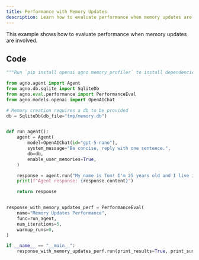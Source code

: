 ```yaml
---
title: Performance with Memory Updates
description: Learn how to evaluate performance when memory updates are involved.
---
```


This example shows how to evaluate performance when memory updates are involved.

## Code

```python
"""Run `pip install openai agno memory_profiler` to install dependencies."""

from agno.agent import Agent
from agno.db.sqlite import SqliteDb
from agno.eval.performance import PerformanceEval
from agno.models.openai import OpenAIChat

# Memory creation requires a db to be provided
db = SqliteDb(db_file="tmp/memory.db")


def run_agent():
    agent = Agent(
        model=OpenAIChat(id="gpt-5-nano"),
        system_message="Be concise, reply with one sentence.",
        db=db,
        enable_user_memories=True,
    )

    response = agent.run("My name is Tom! I'm 25 years old and I live in New York.")
    print(f"Agent response: {response.content}")

    return response


response_with_memory_updates_perf = PerformanceEval(
    name="Memory Updates Performance",
    func=run_agent,
    num_iterations=5,
    warmup_runs=0,
)

if __name__ == "__main__":
    response_with_memory_updates_perf.run(print_results=True, print_summary=True)
```